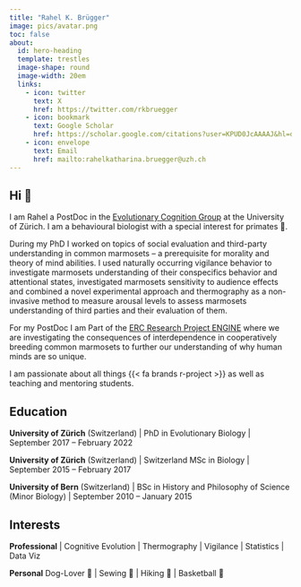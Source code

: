 ```yaml
---
title: "Rahel K. Brügger"
image: pics/avatar.png
toc: false
about: 
  id: hero-heading
  template: trestles
  image-shape: round
  image-width: 20em
  links:
    - icon: twitter
      text: X
      href: https://twitter.com/rkbruegger
    - icon: bookmark
      text: Google Scholar
      href: https://scholar.google.com/citations?user=KPUD0JcAAAAJ&hl=de 
    - icon: envelope
      text: Email
      href: mailto:rahelkatharina.bruegger@uzh.ch
---
```


::: {#hero-heading}
```{=html}
<style>
  body {
  background-image: url('pics/07.jpg') ;
  background-size: cover;
  background-repeat: no   -repeat;
  background-size: auto;
}
  
</style>
```
## Hi 👋

I am Rahel a PostDoc in the [Evolutionary Cognition Group](https://evocog-uzh.squarespace.com/) at the University of Zürich. I am a behavioural biologist with a special interest for primates 🐒.

During my PhD I worked on topics of social evaluation and third-party understanding in common marmosets – a prerequisite for morality and theory of mind abilities. I used naturally occurring vigilance behavior to investigate marmosets understanding of their conspecifics behavior and attentional states, investigated marmosets sensitivity to audience effects and combined a novel experimental approach and thermography as a non-invasive method to measure arousal levels to assess marmosets understanding of third parties and their evaluation of them.

For my PostDoc I am Part of the [ERC Research Project ENGINE](https://evocog-uzh.squarespace.com/erc-project) where we are investigating the consequences of interdependence in cooperatively breeding common marmosets to further our understanding of why human minds are so unique.

I am passionate about all things {{< fa brands r-project >}} as well as teaching and mentoring students. 

## Education

**University of Zürich** (Switzerland) \| PhD in Evolutionary Biology \| September 2017 -- February 2022

**University of Zürich** (Switzerland) \| Switzerland MSc in Biology \| September 2015 -- February 2017

**University of Bern** (Switzerland) \| BSc in History and Philosophy of Science (Minor Biology) \| September 2010 -- January 2015

## Interests

**Professional** \| Cognitive Evolution \| Thermography \| Vigilance \| Statistics \| Data Viz

**Personal** Dog-Lover 🐶 \| Sewing 🧵 \| Hiking 🌄 \| Basketball 🏀
:::



